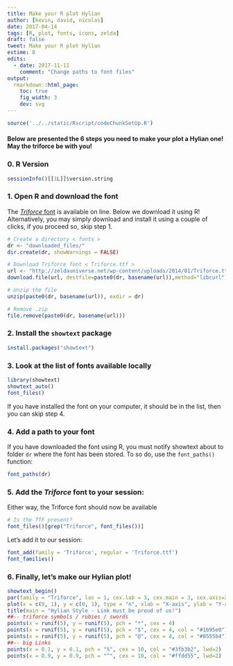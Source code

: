 ```yaml
---
title: Make your R plot Hylian
author: [kevin, david, nicolas]
date: 2017-04-14
tags: [R, plot, fonts, icons, zelda]
draft: false
tweet: Make your R plot Hylian
estime: 8
edits:
  - date: 2017-11-11
    comment: "Change paths to font files"
output:
  rmarkdown::html_page:
    toc: true
    fig_width: 3
    dev: svg
---
```




```r
source('../../static/Rscript/codeChunkSetUp.R')
```

#### Below are presented the 6 steps you need to make your plot a Hylian one! **May the triforce be with you**!

### 0. R Version

```r
sessionInfo()[[1L]]$version.string
```


### 1. Open R and download the font

The [*Triforce* font](https://zeldauniverse.net/media/fonts/) is available on line.
Below we download it using R! Alternatively, you may simply download and install
it using a couple of clicks, if you proceed so, skip step 1.


```r
# Create a directory < fonts >
dr <- "downloaded_files/"
dir.create(dr, showWarnings = FALSE)

# Download Triforce font < Triforce.ttf >
url <- "http://zeldauniverse.net/wp-content/uploads/2014/01/Triforce.ttf_.zip"
download.file(url, destfile=paste0(dr, basename(url)),method="libcurl")

# Unzip the file
unzip(paste0(dr, basename(url)), exdir = dr)

# Remove .zip
file.remove(paste0(dr, basename(url)))
```

### 2. Install the `showtext` package

```r
install.packages("showtext")
```

###  3. Look at the list of fonts available locally

```r
library(showtext)
showtext_auto()
font_files()
```

If you have installed the font on your computer, it should be in the list,
then you can skip step 4.


### 4. Add a path to your font

If you have downloaded the font using R, you must notify showtext about to
folder `dr` where the font has been stored. To so do, use the `font_paths()`
function:

```r
font_paths(dr)
```

### 5. Add the *Triforce* font to your session:


Either way, the Triforce font should now be available

```r
# Is the TTF present?
font_files()[grep("Triforce", font_files())]
```

Let's add it to our session:

```r
font_add(family = 'Triforce', regular = 'Triforce.ttf')
font_families()
```


### 6. Finally, let's make our Hylian plot!

```r
showtext_begin()
par(family = "Triforce", las = 1, cex.lab = 3, cex.main = 3, cex.axis=2, mar = c(4, 5, 5, 0))
plot(x = c(0, 1), y = c(0, 1), type = "n", xlab = "X-axis", ylab = "Y-axis")
title(main = "Hylian Style - Link must be proud of us!")
##-- triforce symbols / rubies / swords
points(x = runif(5), y = runif(5), pch = "*", cex = 4)
points(x = runif(5), y = runif(5), pch = "$", cex = 4, col = "#1b95e0")
points(x = runif(5), y = runif(5), pch = "@", cex = 4, col = "#8555b4")
##-- big Links
points(x = 0.1, y = 0.1, pch = "%", cex = 10, col = "#3fb3b2", lwd=2)
points(x = 0.9, y = 0.9, pch = "^", cex = 10, col = "#ffdd55", lwd=2)
```

<br>
